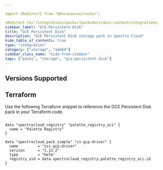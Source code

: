 ```yaml
---

import {Redirect} from "@docusaurus/router";

<Redirect to="/integrations/packs/?pack=docs/docs-content/integrations/csi-gcp-driver" />
sidebar_label: "GCE-Persistent-Disk"
title: "GCE Persistent Disk"
description: "GCE Persistent Disk storage pack in Spectro Cloud"
hide_table_of_contents: true
type: "integration"
category: ["storage", "amd64"]
sidebar_class_name: "hide-from-sidebar"
tags: ["packs", "storage", "gce-persistent-disk"]
---
```



<Redirect to="/integrations/packs/?pack=docs/docs-content/integrations/csi-gcp-driver" />

## Versions Supported

<Tabs queryString="parent">

<TabItem label="1.13.x" value="1.13.x">

</TabItem>

<TabItem label="1.12.x" value="1.12.x">

</TabItem>

</Tabs>

## Terraform

Use the following Terraform snippet to reference the GCE Persistent Disk pack in your Terraform code.

```hcl

data "spectrocloud_registry" "palette_registry_oci" {
  name = "Palette Registry"
}

data "spectrocloud_pack_simple" "cs-gcp-driver" {
  name         = "csi-gcp-driver"
  version      = "1.13.2"
  type         = "helm"
  registry_uid = data.spectrocloud_registry.palette_registry_oci.id
}
```
